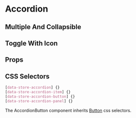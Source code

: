 

# Accordion

## Multiple And Collapsible

<Canvas>
  <Story id="molecules-accordion--multiple-and-collapsible" />
</Canvas>

## Toggle With Icon

<Canvas>
  <Story id="molecules-accordion--toggle-with-icon" />
</Canvas>

## Props

<ArgsTable of={Accordion} />

## CSS Selectors

```css
[data-store-accordion] {}
[data-store-accordion-item] {}
[data-store-accordion-button] {}
[data-store-accordion-panel] {}
```

The AccordionButton component inherits [Button](?path=/docs/atoms-button--button#css-selectors) css selectors.
